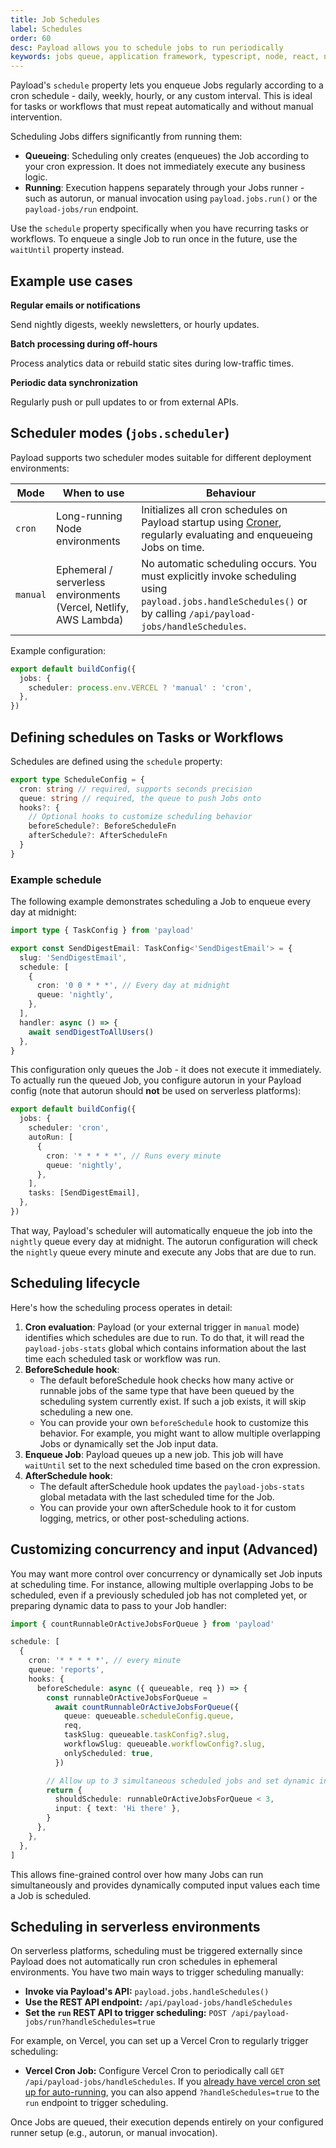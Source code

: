 ```yaml
---
title: Job Schedules
label: Schedules
order: 60
desc: Payload allows you to schedule jobs to run periodically
keywords: jobs queue, application framework, typescript, node, react, nextjs, scheduling, cron, schedule
---
```


Payload's `schedule` property lets you enqueue Jobs regularly according to a cron schedule - daily, weekly, hourly, or any custom interval. This is ideal for tasks or workflows that must repeat automatically and without manual intervention.

Scheduling Jobs differs significantly from running them:

- **Queueing**: Scheduling only creates (enqueues) the Job according to your cron expression. It does not immediately execute any business logic.
- **Running**: Execution happens separately through your Jobs runner - such as autorun, or manual invocation using `payload.jobs.run()` or the `payload-jobs/run` endpoint.

Use the `schedule` property specifically when you have recurring tasks or workflows. To enqueue a single Job to run once in the future, use the `waitUntil` property instead.

## Example use cases

**Regular emails or notifications**

Send nightly digests, weekly newsletters, or hourly updates.

**Batch processing during off-hours**

Process analytics data or rebuild static sites during low-traffic times.

**Periodic data synchronization**

Regularly push or pull updates to or from external APIs.

## Scheduler modes (`jobs.scheduler`)

Payload supports two scheduler modes suitable for different deployment environments:

| Mode     | When to use                                                       | Behaviour                                                                                                                                                       |
| -------- | ----------------------------------------------------------------- | --------------------------------------------------------------------------------------------------------------------------------------------------------------- |
| `cron`   | Long-running Node environments                                    | Initializes all cron schedules on Payload startup using [Croner](https://github.com/Hexagon/croner), regularly evaluating and enqueueing Jobs on time.          |
| `manual` | Ephemeral / serverless environments (Vercel, Netlify, AWS Lambda) | No automatic scheduling occurs. You must explicitly invoke scheduling using `payload.jobs.handleSchedules()` or by calling `/api/payload-jobs/handleSchedules`. |

Example configuration:

```ts
export default buildConfig({
  jobs: {
    scheduler: process.env.VERCEL ? 'manual' : 'cron',
  },
})
```

## Defining schedules on Tasks or Workflows

Schedules are defined using the `schedule` property:

```ts
export type ScheduleConfig = {
  cron: string // required, supports seconds precision
  queue: string // required, the queue to push Jobs onto
  hooks?: {
    // Optional hooks to customize scheduling behavior
    beforeSchedule?: BeforeScheduleFn
    afterSchedule?: AfterScheduleFn
  }
}
```

### Example schedule

The following example demonstrates scheduling a Job to enqueue every day at midnight:

```ts
import type { TaskConfig } from 'payload'

export const SendDigestEmail: TaskConfig<'SendDigestEmail'> = {
  slug: 'SendDigestEmail',
  schedule: [
    {
      cron: '0 0 * * *', // Every day at midnight
      queue: 'nightly',
    },
  ],
  handler: async () => {
    await sendDigestToAllUsers()
  },
}
```

This configuration only queues the Job - it does not execute it immediately. To actually run the queued Job, you configure autorun in your Payload config (note that autorun should **not** be used on serverless platforms):

```ts
export default buildConfig({
  jobs: {
    scheduler: 'cron',
    autoRun: [
      {
        cron: '* * * * *', // Runs every minute
        queue: 'nightly',
      },
    ],
    tasks: [SendDigestEmail],
  },
})
```

That way, Payload's scheduler will automatically enqueue the job into the `nightly` queue every day at midnight. The autorun configuration will check the `nightly` queue every minute and execute any Jobs that are due to run.

## Scheduling lifecycle

Here's how the scheduling process operates in detail:

1. **Cron evaluation**: Payload (or your external trigger in `manual` mode) identifies which schedules are due to run. To do that, it will
   read the `payload-jobs-stats` global which contains information about the last time each scheduled task or workflow was run.
2. **BeforeSchedule hook**:
   - The default beforeSchedule hook checks how many active or runnable jobs of the same type that have been queued by the scheduling system currently exist.
     If such a job exists, it will skip scheduling a new one.
   - You can provide your own `beforeSchedule` hook to customize this behavior. For example, you might want to allow multiple overlapping Jobs or dynamically set the Job input data.
3. **Enqueue Job**: Payload queues up a new job. This job will have `waitUntil` set to the next scheduled time based on the cron expression.
4. **AfterSchedule hook**:
   - The default afterSchedule hook updates the `payload-jobs-stats` global metadata with the last scheduled time for the Job.
   - You can provide your own afterSchedule hook to it for custom logging, metrics, or other post-scheduling actions.

## Customizing concurrency and input (Advanced)

You may want more control over concurrency or dynamically set Job inputs at scheduling time. For instance, allowing multiple overlapping Jobs to be scheduled, even if a previously scheduled job has not completed yet, or preparing dynamic data to pass to your Job handler:

```ts
import { countRunnableOrActiveJobsForQueue } from 'payload'

schedule: [
  {
    cron: '* * * * *', // every minute
    queue: 'reports',
    hooks: {
      beforeSchedule: async ({ queueable, req }) => {
        const runnableOrActiveJobsForQueue =
          await countRunnableOrActiveJobsForQueue({
            queue: queueable.scheduleConfig.queue,
            req,
            taskSlug: queueable.taskConfig?.slug,
            workflowSlug: queueable.workflowConfig?.slug,
            onlyScheduled: true,
          })

        // Allow up to 3 simultaneous scheduled jobs and set dynamic input
        return {
          shouldSchedule: runnableOrActiveJobsForQueue < 3,
          input: { text: 'Hi there' },
        }
      },
    },
  },
]
```

This allows fine-grained control over how many Jobs can run simultaneously and provides dynamically computed input values each time a Job is scheduled.

## Scheduling in serverless environments

On serverless platforms, scheduling must be triggered externally since Payload does not automatically run cron schedules in ephemeral environments. You have two main ways to trigger scheduling manually:

- **Invoke via Payload's API:** `payload.jobs.handleSchedules()`
- **Use the REST API endpoint:** `/api/payload-jobs/handleSchedules`
- **Set the `run` REST API to trigger scheduling:** `POST /api/payload-jobs/run?handleSchedules=true`

For example, on Vercel, you can set up a Vercel Cron to regularly trigger scheduling:

- **Vercel Cron Job:** Configure Vercel Cron to periodically call `GET /api/payload-jobs/handleSchedules`. If you [already have vercel cron set up for auto-running](/docs/jobs-queue/queues#endpoint), you can also append `?handleSchedules=true` to the `run` endpoint to trigger scheduling.

Once Jobs are queued, their execution depends entirely on your configured runner setup (e.g., autorun, or manual invocation).

